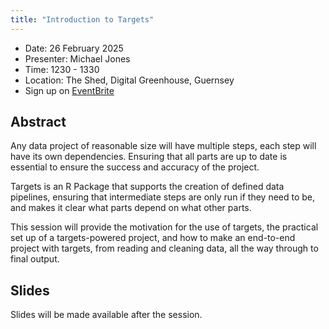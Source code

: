 ```yaml
---
title: "Introduction to Targets"
---
```


- Date: 26 February 2025
- Presenter: Michael Jones
- Time: 1230 - 1330
- Location: The Shed, Digital Greenhouse, Guernsey
- Sign up on [EventBrite](https://www.eventbrite.com/e/reproducible-data-pipelines-with-targets-tickets-1246661842129?aff=oddtdtcreator)

## Abstract

Any data project of reasonable size will have multiple steps, each step will have its own dependencies. 
Ensuring that all parts are up to date is essential to ensure the success and accuracy of the project.

Targets is an R Package that supports the creation of defined data pipelines, ensuring that intermediate steps are only run if they need to be, and makes it clear what parts depend on what other parts.

This session will provide the motivation for the use of targets, the practical set up of a targets-powered project, and how to make an end-to-end project with targets, from reading and cleaning data, all the way through to final output.

## Slides

Slides will be made available after the session.
